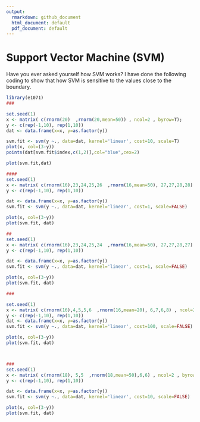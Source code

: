 ```yaml
---
output:
  rmarkdown: github_document
  html_document: default
  pdf_document: default
---
```


# Support Vector Machine (SVM)
Have you ever asked yourself how SVM works? I have done the following coding to show that how SVM is sensitive to the values close to the boundary.

```r
library(e1071)
###

set.seed(1)
x <- matrix( c(rnorm(20)  ,rnorm(20,mean=50)) , ncol=2 , byrow=T);
y <- c(rep(-1,10), rep(1,10))
dat <- data.frame(x=x, y=as.factor(y))

svm.fit <- svm(y ~., data=dat, kernel='linear', cost=10, scale=T)
plot(x, col=(3-y))
points(dat[svm.fit$index,c(1,2)],col="blue",cex=2)

plot(svm.fit,dat)

####
set.seed(1)
x <- matrix( c(rnorm(16),23,24,25,26  ,rnorm(16,mean=50), 27,27,28,28) , ncol=2 , byrow=T);
y <- c(rep(-1,10), rep(1,10))

dat <- data.frame(x=x, y=as.factor(y))
svm.fit <- svm(y ~., data=dat, kernel='linear', cost=1, scale=FALSE)

plot(x, col=(3-y))
plot(svm.fit, dat)

##
set.seed(1)
x <- matrix( c(rnorm(16),23,24,25,24  ,rnorm(16,mean=50), 27,27,28,27) , ncol=2 , byrow=T);
y <- c(rep(-1,10), rep(1,10))

dat <- data.frame(x=x, y=as.factor(y))
svm.fit <- svm(y ~., data=dat, kernel='linear', cost=1, scale=FALSE)

plot(x, col=(3-y))
plot(svm.fit, dat)

###

set.seed(1)
x <- matrix( c(rnorm(16),4,5,5,6  ,rnorm(16,mean=20), 6,7,6,8) , ncol=2 , byrow=T);
y <- c(rep(-1,10), rep(1,10))
dat <- data.frame(x=x, y=as.factor(y))
svm.fit <- svm(y ~., data=dat, kernel='linear', cost=100, scale=FALSE)

plot(x, col=(3-y))
plot(svm.fit, dat)



###
set.seed(1)
x <- matrix( c(rnorm(18), 5,5  ,rnorm(18,mean=50),6,6) , ncol=2 , byrow=T);
y <- c(rep(-1,10), rep(1,10))

dat <- data.frame(x=x, y=as.factor(y))
svm.fit <- svm(y ~., data=dat, kernel='linear', cost=10, scale=FALSE)

plot(x, col=(3-y))
plot(svm.fit, dat)

```

